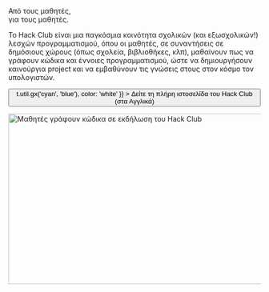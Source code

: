 
<Container variant="copy">

<Heading as="h1">
  Από τους μαθητές, <br />
  για τους μαθητές.
</Heading>
  
Το Hack Club είναι μια παγκόσμια κοινότητα σχολικών (και εξωσχολικών!) λεσχών προγραμματισμού, όπου οι μαθητές, σε συναντήσεις σε δημόσιους χώρους (όπως σχολεία, βιβλιοθήκες, κλπ), μαθαίνουν πως να γράφουν κώδικα και έννοιες προγραμματισμού, ώστε να δημιουργήσουν καινούργια project και να εμβαθύνουν τις γνώσεις στους στον κόσμο τον υπολογιστών.

<p>
  <Button
    as="a"
    href="https://hackclub.com/?ref=es"
    variant="ctaLg"
    sx={{
      backgroundImage: t => t.util.gx('cyan', 'blue'),
      color: 'white'
    }}
  >
    Δείτε τη πλήρη ιστοσελίδα του Hack Club (στα Αγγλικά)
  </Button>
</p>

<img
  alt="Μαθητές γράφουν κώδικα σε εκδήλωση του Hack Club"
  src="https://cloud-mbj8axfqr-hack-club-bot.vercel.app/0hackpenn_1.jpg"
  width="512"
  height="341"
/>

</Container>
